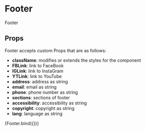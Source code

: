 
<Meta title="components/molecules/Footer" decorators={[withDesign]} />

# Footer

Footer

## Props

Footer accepts custom Props that are as follows:

- <b>className</b>: modifies or extends the styles for the component
- <b>FBLink</b>: link to FaceBook
- <b>IGLink</b>: link to InstaGram
- <b>YTLink</b>: link to YouTube
- <b>address</b>: address as string
- <b>email</b>: email as string
- <b>phone</b>: phone number as string
- <b>sections</b>: sections of footer
- <b>accessibility</b>: accessibility as string
- <b>copyright</b>: copyright as string
- <b>lang</b>: language as string

<Canvas>
  <Story
    name="Footer"
    parameters={{
      design: {
        type: 'figma',
        url: '',
      },
    }}
    args={{
      FBLogo: 'www.facebook.com',
      IGLogo: 'www.instagram.com',
      YTLogo: 'www.youtube.com',
      email: 'info@bratislava.sk',
      phone: '+421 259 356 111',
      address: 'Magistrát hlavného mesta SR Bratislavy\nPrimaciálne námestie 1\n814 99 Bratislava',
      copyright: '© 2020 Hlavné mesto Bratislava',
      accessibility: 'Vyhlásenie o prístupnosti',
      sections: [
        {
          id: '1',
          title: 'Projekt Zeleň',
          links: [
            { title: 'O projekte', id: '01' },
            { title: 'Ako na to', id: '02' },
            { title: 'Zelená mapa', id: '03' },
            { title: 'Kontakt', id: '04' },
          ],
        },
        {
          id: '2',
          title: 'Projekty mesta',
          links: [
            { title: 'Doprava', id: '05' },
            { title: 'Parkovanie', id: '06' },
            { title: 'Zeleň', id: '07' },
            { title: 'Doprava', id: '08' },
            { title: 'Kontakt', id: '09' },
          ],
        },
        {
          id: '3',
          title: 'Rýchle odkazy',
          links: [
            { title: 'Doprava', id: '10' },
            { title: 'Parkovanie', id: '11' },
            { title: 'Zeleň', id: '12' },
            { title: 'Doprava', id: '13' },
            { title: 'Kontakt', id: '14' },
          ],
        },
        {
          id: '4',
          title: 'Rýchle odkazy',
          links: [
            { title: 'Doprava', id: '10' },
            { title: 'Parkovanie', id: '11' },
            { title: 'Zeleň', id: '12' },
            { title: 'Doprava', id: '13' },
            { title: 'Kontakt', id: '14' },
          ],
        },
      ],
    }}
  >
    {Footer.bind({})}
  </Story>
</Canvas>

<ArgsTable of={Footer} />
